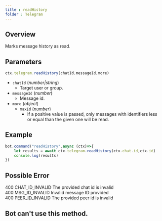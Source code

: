 ```yaml
---
title : readHistory 
folder : Telegram 
--- 
```

## Overview 
Marks message history as read.
## Parameters 
```ts 
ctx.telegram.readHistory(chatId,messageId,more)
```
- `chatId` (_number|string_) 
    - Target user or group.
- `messageId` (_number_) 
    - Message id.
- `more` (_object_)
    - `maxId` (_number_) 
        - If a positive value is passed, only messages with identifiers less or equal than the given one will be read. 
## Example 
```ts:index.ts {2} showLineNumber 
bot.command("readHistory",async (ctx)=>{
    let results = await ctx.telegram.readHistory(ctx.chat.id,ctx.id) 
    console.log(results) 
})
```
## Possible Error 
400	CHAT_ID_INVALID	The provided chat id is invalid  
400	MSG_ID_INVALID	Invalid message ID provided  
400	PEER_ID_INVALID	The provided peer id is invalid  

## Bot can't use this method.